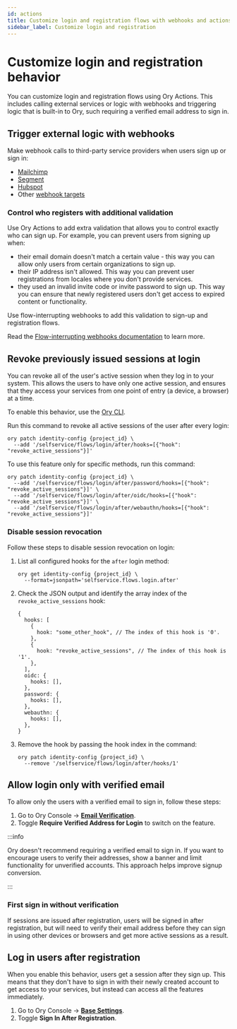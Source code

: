 ```yaml
---
id: actions
title: Customize login and registration flows with webhooks and actions
sidebar_label: Customize login and registration
---
```


# Customize login and registration behavior

You can customize login and registration flows using Ory Actions. This includes calling external services or logic with webhooks
and triggering logic that is built-in to Ory, such requiring a verified email address to sign in.

## Trigger external logic with webhooks

Make webhook calls to third-party service providers when users sign up or sign in:

- [Mailchimp](../../actions/integrations/hubspot.mdx)
- [Segment](../../actions/integrations/mailchimp.mdx)
- [Hubspot](../../actions/integrations/segment.mdx)
- Other [webhook targets](../../guides/integrate-with-ory-cloud-through-webhooks.mdx)

### Control who registers with additional validation

Use Ory Actions to add extra validation that allows you to control exactly who can sign up. For example, you can prevent users
from signing up when:

- their email domain doesn't match a certain value - this way you can allow only users from certain organizations to sign up.
- their IP address isn't allowed. This way you can prevent user registrations from locales where you don't provide services.
- they used an invalid invite code or invite password to sign up. This way you can ensure that newly registered users don't get
  access to expired content or functionality.

Use flow-interrupting webhooks to add this validation to sign-up and registration flows.

Read the
[Flow-interrupting webhooks documentation](../../guides/integrate-with-ory-cloud-through-webhooks.mdx#flow-interrupting-webhooks)
to learn more.

## Revoke previously issued sessions at login

You can revoke all of the user's active session when they log in to your system. This allows the users to have only one active
session, and ensures that they access your services from one point of entry (a device, a browser) at a time.

To enable this behavior, use the [Ory CLI](../../guides/cli/01_installation.mdx).

Run this command to revoke all active sessions of the user after every login:

```shell
ory patch identity-config {project_id} \
  --add '/selfservice/flows/login/after/hooks=[{"hook": "revoke_active_sessions"}]'
```

To use this feature only for specific methods, run this command:

```shell
ory patch identity-config {project_id} \
  --add '/selfservice/flows/login/after/password/hooks=[{"hook": "revoke_active_sessions"}]' \
  --add '/selfservice/flows/login/after/oidc/hooks=[{"hook": "revoke_active_sessions"}]' \
  --add '/selfservice/flows/login/after/webauthn/hooks=[{"hook": "revoke_active_sessions"}]'
```

### Disable session revocation

Follow these steps to disable session revocation on login:

1. List all configured hooks for the `after` login method:

   ```shell
   ory get identity-config {project_id} \
     --format=jsonpath='selfservice.flows.login.after'
   ```

2. Check the JSON output and identify the array index of the `revoke_active_sessions` hook:

   ```json5
   {
     hooks: [
       {
         hook: "some_other_hook", // The index of this hook is '0'.
       },
       {
         hook: "revoke_active_sessions", // The index of this hook is '1'.
       },
     ],
     oidc: {
       hooks: [],
     },
     password: {
       hooks: [],
     },
     webauthn: {
       hooks: [],
     },
   }
   ```

3. Remove the hook by passing the hook index in the command:

   ```shell
   ory patch identity-config {project_id} \
     --remove '/selfservice/flows/login/after/hooks/1'
   ```

## Allow login only with verified email

To allow only the users with a verified email to sign in, follow these steps:

1. Go to Ory Console → [**Email Verification**](https://console.ory.sh/projects/current/verification).
2. Toggle **Require Verified Address for Login** to switch on the feature.

:::info

Ory doesn't recommend requiring a verified email to sign in. If you want to encourage users to verify their addresses, show a
banner and limit functionality for unverified accounts. This approach helps improve signup conversion.

:::

### First sign in without verification

If sessions are issued after registration, users will be signed in after registration, but will need to verify their email address
before they can sign in using other devices or browsers and get more active sessions as a result.

## Log in users after registration

When you enable this behavior, users get a session after they sign up. This means that they don't have to sign in with their newly
created account to get access to your services, but instead can access all the features immediately.

1. Go to Ory Console → [**Base Settings**](https://console.ory.sh/projects/current/auth).
2. Toggle **Sign In After Registration**.
